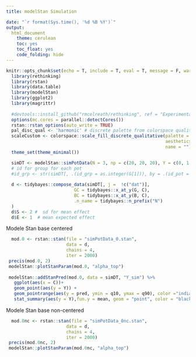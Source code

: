 ```yaml
---
title: modelStan Simulation

date: "`r format(Sys.time(), '%d %B %Y')`"
output:
  html_document
    theme: cerulean
    toc: yes
    toc_float: yes
    code_folding: hide
---
```


```r
knitr::opts_chunk$set(echo = T, include = T, eval = T, message = F, warning = F, fig.asp = 0.4, fig.path = 'Figs/')
  library(rethinking)
  library(rstan)
  library(data.table)
  library(modelStan)
  library(ggplot2)
  library(magrittr)
  
  #devtools::install_github("rmcelreath/rethinking", ref = "Experimental")
  options(mc.cores = parallel::detectCores())
  rstan::rstan_options(auto_write = TRUE)
  pal_disc_qual <- 'harmonic' # discrete palette from colorspace qualitative
  scaleCustom <- colorspace::scale_fill_discrete_qualitative(palette = pal_disc_qual,
                                                             aesthetics = c('color', 'fill'),
                                                             name = "")
  theme_set(theme_minimal())
```


```r
  simDT <- modelStan::simPotData(N = 3, np = c(20, 20, 20), Y = c(0, 1, 3), sigma = c(.5, .5, .5), sigma_g = c(.1, .1, .1))
  # id for group for each pot
  #id_grp <- str(simDT[, .(id_grp = as.integer(G[1])), by = .(id_pot = as.integer(C))][, id_grp])
  
  d <- tidybayes::compose_data(simDT[, j =  !c("dat")],
                          GC = tidybayes::x_at_y(G, C),
                          BC = tidybayes::x_at_y(B, C),
                          .n_name = tidybayes::n_prefix("N")
  )
  d$S <- 2 #  sd for mean effect 
  d$E <- 1  # mean expected effect
```


Modele Stan base centered

```r
  mod.0 <- rstan::stan(file = "simPotData_0.stan",
                       data = d,
                       chains = 4,
                       iter = 2000)
 precis(mod.0, 2)
 modelStan::plotStanParam(mod.0, "alpha_top")
 
 modelStan::addStanPred(mod.0, data = simDT, "Y_sim") %>% 
   ggplot(aes(x = C))+ 
   geom_point(aes(y = Y)) +
   geom_pointrange(aes(y = pred, ymin = q10, ymax = q90), color ="indianred", shape = 21, fill = NA) +
   stat_summary(aes(y = Y),fun.y = mean, geom = "point", color = "black", size = 3)
```

Modele Stan base non-centered

```r
  mod.0nc <- rstan::stan(file = "simPotData_0nc.stan",
                       data = d,
                       chains = 4,
                       iter = 2000)
 precis(mod.0nc, 2)
 modelStan::plotStanParam(mod.0nc, "alpha_top")
```
